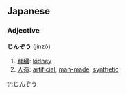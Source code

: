 ==Japanese==

===Adjective===
'''じんぞう''' (jinzô)

# [[腎臓]]: [[kidney]]
# [[人造]]: [[artificial]], [[man-made]], [[synthetic]]

[[tr:じんぞう]]